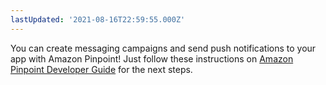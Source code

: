 ```yaml
---
lastUpdated: '2021-08-16T22:59:55.000Z'
---
```

You can create messaging campaigns and send push notifications to your app with Amazon Pinpoint! Just follow these instructions on [Amazon Pinpoint Developer Guide](https://docs.aws.amazon.com/pinpoint/latest/developerguide/getting-started-sampletest.html) for the next steps.
